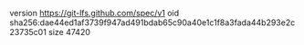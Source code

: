 version https://git-lfs.github.com/spec/v1
oid sha256:dae44ed1af3739f947ad491bdab65c90a40e1c1f8a3fada44b293e2c23735c01
size 47420

